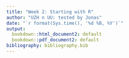 ```yaml
---
title: "Week 2: Starting with R"
author: "UZH n UU: tested by Jonas"
date: "`r format(Sys.time(), '%d %B, %Y')`"
output:
  bookdown::html_document2: default
  bookdown::pdf_document2: default
bibliography: bibliography.bib
---
```


```r

```

```r

```

```r

```

```r

```

```r

```

```r

```



